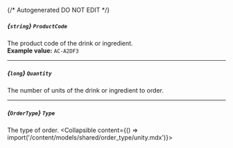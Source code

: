 {/* Autogenerated DO NOT EDIT  */}

##### *{`string`}* `ProductCode`
The product code of the drink or ingredient.
<br/>
**Example value:** `AC-A2DF3`

---
##### *{`long`}* `Quantity`
The number of units of the drink or ingredient to order.

---
##### *{`OrderType`}* `Type`
The type of order.
<Collapsible content={() => import('/content/models/shared/order_type/unity.mdx')}>
</Collapsible>

